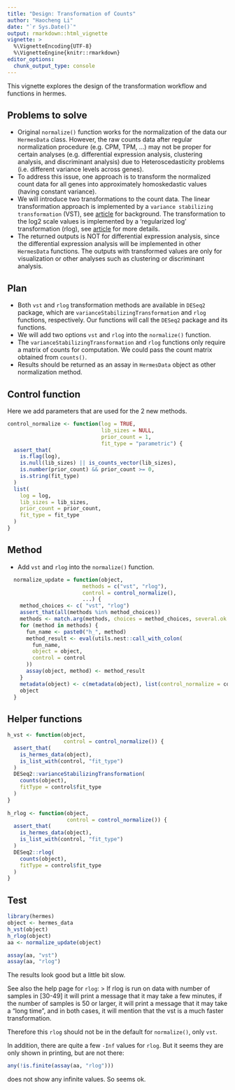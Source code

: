 ```yaml
---
title: "Design: Transformation of Counts"
author: "Haocheng Li"
date: "`r Sys.Date()`"
output: rmarkdown::html_vignette
vignette: >
  %\VignetteEncoding{UTF-8}
  %\VignetteEngine{knitr::rmarkdown}
editor_options: 
  chunk_output_type: console
---
```


This vignette explores the design of the transformation workflow and functions in hermes.

## Problems to solve

-  Original `normalize()` function works for the normalization of the data our `HermesData` class. However, the raw counts data after regular normalization procedure (e.g. CPM, TPM, ...) may not be proper for certain analyses (e.g. differential expression analysis, clustering analysis, and discriminant analysis) due to Heteroscedasticity problems (i.e. different variance levels across genes).  
-  To address this issue, one approach is to transform the normalized count data for all genes into approximately homoskedastic values (having constant variance). 
-  We will introduce two transformations to the count data. The linear transformation approach is implemented by a `variance stabilizing transformation` (VST), see [article](https://genomebiology.biomedcentral.com/articles/10.1186/gb-2010-11-10-r106) for background. The transformation to the log2 scale values is implemented by a 'regularized log' transformation (rlog), see [article](https://genomebiology.biomedcentral.com/articles/10.1186/s13059-014-0550-8) for more details.
-  The returned outputs is NOT for differential expression analysis, since the differential expression analysis will be implemented in other `HermesData` functions. The outputs with transformed values are only for visualization or other analyses such as clustering or discriminant analysis.  


## Plan
- Both `vst` and `rlog` transformation methods are available in `DESeq2` package, which are `varianceStabilizingTransformation` and `rlog` functions, respectively. Our functions will call the `DESeq2` package and its functions. 
- We will add two options  `vst` and `rlog` into the `normalize()` function. 
- The `varianceStabilizingTransformation` and `rlog` functions only require a matrix of counts for computation. We could pass the count matrix obtained from `counts()`. 
- Results should be returned as an assay in `HermesData` object as other normalization method.


## Control function

Here we add parameters that are used for the 2 new methods.

```r
control_normalize <- function(log = TRUE,
                              lib_sizes = NULL,
                              prior_count = 1,
                              fit_type = "parametric") {
  assert_that(
    is.flag(log),
    is.null(lib_sizes) || is_counts_vector(lib_sizes),
    is.number(prior_count) && prior_count >= 0,
    is.string(fit_type)
  )
  list(
    log = log,
    lib_sizes = lib_sizes,
    prior_count = prior_count,
    fit_type = fit_type
  )
}
```


## Method

- Add `vst` and `rlog` into the `normalize()` function. 

```r
  normalize_update = function(object,
                        methods = c("vst", "rlog"),
                        control = control_normalize(),
                        ...) {
    method_choices <- c( "vst", "rlog")
    assert_that(all(methods %in% method_choices))
    methods <- match.arg(methods, choices = method_choices, several.ok = TRUE)
    for (method in methods) {
      fun_name <- paste0("h_", method)
      method_result <- eval(utils.nest::call_with_colon(
        fun_name,
        object = object,
        control = control
      ))
      assay(object, method) <- method_result
    }
    metadata(object) <- c(metadata(object), list(control_normalize = control))
    object
  }
```

## Helper functions

```r
h_vst <- function(object, 
                  control = control_normalize()) {
  assert_that(
    is_hermes_data(object),
    is_list_with(control, "fit_type")
  )
  DESeq2::varianceStabilizingTransformation(
    counts(object), 
    fitType = control$fit_type
  )
} 
 
h_rlog <- function(object, 
                   control = control_normalize()) {
  assert_that(
    is_hermes_data(object),
    is_list_with(control, "fit_type")
  )
  DESeq2::rlog(
    counts(object),
    fitType = control$fit_type
  )
} 
```

## Test
```r
library(hermes)
object <- hermes_data
h_vst(object)
h_rlog(object)
aa <- normalize_update(object)

assay(aa, "vst")
assay(aa, "rlog")
```

The results look good but a little bit slow.

See also the help page for `rlog`:
> If rlog is run on data with number of samples in [30-49] it will print a message that it may take a few minutes, if the number of samples is 50 or larger, it will print a message that it may take a "long time", and in both cases, it will mention that the vst is a much faster transformation.

Therefore this `rlog` should not be in the default for `normalize()`, only `vst`.

In addition, there are quite a few `-Inf` values for `rlog`. But it seems they are only shown in printing, but are not there:

```r
any(!is.finite(assay(aa, "rlog")))
```

does not show any infinite values. So seems ok.
